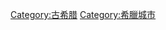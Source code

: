 {{Catnav|頁面分類|历史|各國歷史|希臘歷史|古希腊}}
{{Catnav|頁面分類|历史|各區域的歷史|欧洲历史|古希腊}}

[[Category:古希腊|Category:古希腊]]
[[Category:希臘城市|Category:希臘城市]]